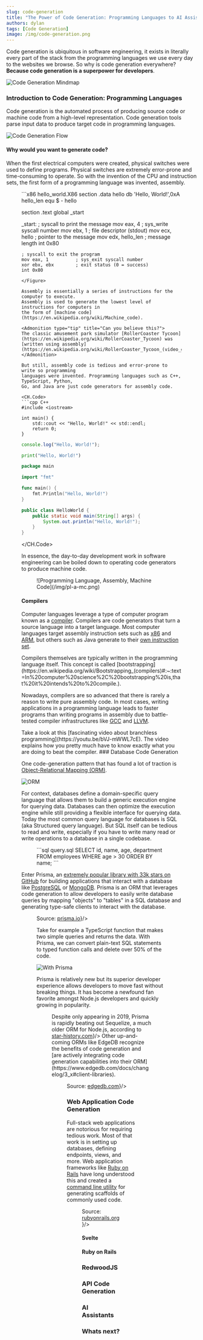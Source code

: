 ```yaml
---
slug: code-generation
title: "The Power of Code Generation: Programming Languages to AI Assistants"
authors: dylan
tags: [Code Generation]
image: /img/code-generation.png
---
```


Code generation is ubiquitous in software engineering, it exists in literally
every part of the stack from the programming languages we use every day to the
websites we browse. So why is code generation everywhere? **Because code
generation is a superpower for developers**.

![Code Generation Mindmap](/img/code-generation.png)

### Introduction to Code Generation: Programming Languages

Code generation is the automated process of producing source code or machine
code from a high-level representation. Code generation tools parse input data to
produce target code in programming languages.

![Code Generation Flow](/img/code-generation-flow.png)

#### Why would you want to generate code?

When the first electrical computers were created, physical switches were used to
define programs. Physical switches are extremely error-prone and time-consuming
to operate. So with the invention of the CPU and instruction sets, the first
form of a programming language was invented, assembly.

<Figure caption='Example of a "Hello, World!" program in Intel x86 assembly language.'>
```x86 hello_world.X86
section .data
    hello db 'Hello, World!',0xA
    hello_len equ $ - hello

section .text
    global _start

_start:
    ; syscall to print the message
    mov eax, 4          ; sys_write syscall number
    mov ebx, 1          ; file descriptor (stdout)
    mov ecx, hello      ; pointer to the message
    mov edx, hello_len  ; message length
    int 0x80

    ; syscall to exit the program
    mov eax, 1          ; sys_exit syscall number
    xor ebx, ebx        ; exit status (0 = success)
    int 0x80
```
</Figure>

Assembly is essentially a series of instructions for the computer to execute.
Assembly is used to generate the lowest level of instructions for computers in
the form of [machine code](https://en.wikipedia.org/wiki/Machine_code).

<Admonition type="tip" title="Can you believe this?">
The classic amusement park simulator [RollerCoaster Tycoon](https://en.wikipedia.org/wiki/RollerCoaster_Tycoon) was [written using assembly](https://en.wikipedia.org/wiki/RollerCoaster_Tycoon_(video_game)#:~:text=The%20game%20was%20developed%20in,one%20percent%20written%20in%20C.).
</Admonition>

But still, assembly code is tedious and error-prone to write so programming
languages were invented. Programming languages such as C++, TypeScript, Python,
Go, and Java are just code generators for assembly code.

<CH.Code>
```cpp C++
#include <iostream>

int main() {
    std::cout << "Hello, World!" << std::endl;
    return 0;
}
```

```typescript TypeScript
console.log("Hello, World!");
```

```python Python
print("Hello, World!")
```

```go Go
package main

import "fmt"

func main() {
    fmt.Println("Hello, World!")
}
```
```java Java
public class HelloWorld {
    public static void main(String[] args) {
        System.out.println("Hello, World!");
    }
}
```
</CH.Code>

In essence, the day-to-day development work in software engineering can be
boiled down to operating code generators to produce machine code.

<Figure caption="The flow of code generation from programming languages to machine code">
![Programming Language, Assembly, Machine Code](/img/pl-a-mc.png)
</Figure>

#### Compilers

Computer languages leverage a type of computer program known as a
[compiler](https://en.wikipedia.org/wiki/Compiler). Compilers are code
generators that turn a source language into a target language. Most computer
languages target assembly instruction sets such as
[x86](https://en.wikipedia.org/wiki/X86_instruction_listings) and
[ARM](https://iitd-plos.github.io/col718/ref/arm-instructionset.pdf), but others
such as Java generate to their [own instruction
set](https://docs.oracle.com/javase/specs/jvms/se7/html/jvms-6.html).


<Admonition type="tip" title="Fun fact">
Compilers themselves are typically written in the programming
language
itself. This concept is called [bootstrapping](https://en.wikipedia.org/wiki/Bootstrapping_(compilers)#:~:text=In%20computer%20science%2C%20bootstrapping%20is,that%20it%20intends%20to%20compile.).
</Admonition>

Nowadays, compilers are so advanced that there is rarely a reason to
write pure assembly code. In most cases, writing applications in a programming
language leads to faster programs than writing programs in assembly due to
battle-tested compiler infrastructures like [GCC](https://gcc.gnu.org/) and
[LLVM](https://llvm.org/).


<Admonition type="note" title="Interesting Topic">
Take a look at this [fascinating video about branchless
programming](https://youtu.be/bVJ-mWWL7cE).  The video explains how you pretty
much have to know exactly what you are doing to beat the compiler.
</Admonition>
### Database Code Generation

One code-generation pattern that has found a lot of traction is
[Object-Relational Mapping
(ORM)](https://en.wikipedia.org/wiki/Object%E2%80%93relational_mapping).

![ORM](/img/orm.png)

For context, databases define a domain-specific query language that allows them
to build a generic execution engine for querying data. Databases can then
optimize the execution engine while still providing a flexible interface for
querying data.  Today the most common query language for databases is SQL (aka
Structured query language).  But SQL itself can be tedious to read and write,
especially if you have to write many read or write operations to a database in a
single codebase.

<Figure caption="An example SQL query for employees over the age of 30">
```sql query.sql
SELECT id, name, age, department
FROM employees
WHERE age > 30
ORDER BY name;
```
</Figure>

Enter Prisma, an [extremely popular library with 33k stars on
GitHub](https://github.com/prisma/prisma) for building applications that
interact with a database like [PostgreSQL](https://www.postgresql.org/) or
[MongoDB](https://www.mongodb.com/). Prisma is an ORM that leverages code
generation to allow developers to easily write database queries by mapping
"objects" to "tables" in a SQL database and generating type-safe clients to
interact with the database.

<Figure src="/img/prisma.png" caption={<div>Source: <a href="https://www.prisma.io/">prisma.io</a></div>}/>

Take for example a TypeScript function that makes two simple queries and returns
the data. With Prisma, we can convert plain-text SQL statements to typed
function calls and delete over 50% of the code.

![With Prisma](/img/with-prisma.png)

Prisma is relatively new but its superior developer experience allows developers
to move fast without breaking things. It has become a newfound fan favorite
amongst Node.js developers and quickly growing in popularity.

<Figure src="/img/prisma-vs-sequelize.png" caption={<div>Despite only appearing
in 2019, Prisma is rapidly beating out Sequelize, a much older ORM for Node.js,
according to <a
href="https://star-history.com/#sequelize/sequelize&prisma/prisma&Date">star-history.com</a></div>}/>

<Admonition type="note" title="Prisma Alternative">
Other up-and-coming ORMs like EdgeDB recognize the benefits of code generation
and [are actively integrating code generation capabilities into their
ORM](https://www.edgedb.com/docs/changelog/3_x#client-libraries).
<Figure src="/img/edgedb.png" caption={<div>Source: <a target="_blank" href="https://www.edgedb.com/">edgedb.com</a></div>}/>
</Admonition>

### Web Application Code Generation

Full-stack web applications are notorious for requiring tedious work. Most of
that work is in setting up databases, defining endpoints, views, and more. Web
application frameworks like [Ruby on Rails](https://rubyonrails.org/) have long
understood this and created a [command line
utility](https://guides.rubyonrails.org/command_line.html#bin-rails-generate)
for generating scaffolds of commonly used code.

<Figure src="/img/ruby-on-rails.png" caption={<div>Source: <a href="https://rubyonrails.org/">rubyonrails.org</a></div>}/>


#### Svelte

#### Ruby on Rails

### RedwoodJS


### API Code Generation

### AI Assistants

### Whats next?


